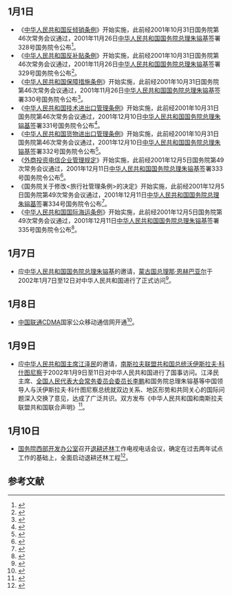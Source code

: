 <noinclude>
{{MonthInNewsChina|2002|1}}

== 1月1日 ==
*《[[中华人民共和国反倾销条例|中华人民共和国反倾销条例]]》开始实施，此前经2001年10月31日国务院第46次常务会议通过，2001年11月26日[[中华人民共和国国务院总理|中华人民共和国国务院总理]][[朱镕基|朱镕基]]签署328号国务院令公布<ref>{{Cite web|title=中华人民共和国国务院令（第328号）中华人民共和国反倾销条例_第2期国务院公报_中国政府网|url=http://www.gov.cn/gongbao/content/2002/content_61580.htm|accessdate=2021-02-16|work=www.gov.cn}}</ref>。
*《[[中华人民共和国反补贴条例|中华人民共和国反补贴条例]]》开始实施，此前经2001年10月31日国务院第46次常务会议通过，2001年11月26日[[中华人民共和国国务院总理|中华人民共和国国务院总理]][[朱镕基|朱镕基]]签署329号国务院令公布<ref>{{Cite web|title=中华人民共和国国务院令（第329号）中华人民共和国反补贴条例_第2期国务院公报_中国政府网|url=http://www.gov.cn/gongbao/content/2002/content_61766.htm|accessdate=2021-02-16|work=www.gov.cn}}</ref>。
*《[[中华人民共和国保障措施条例|中华人民共和国保障措施条例]]》开始实施，此前经2001年10月31日国务院第46次常务会议通过，2001年11月26日[[中华人民共和国国务院总理|中华人民共和国国务院总理]][[朱镕基|朱镕基]]签署330号国务院令公布<ref>{{Cite web|title=中华人民共和国国务院令（第330号）中华人民共和国保障措施条例_第2期国务院公报_中国政府网|url=http://www.gov.cn/gongbao/content/2002/content_61767.htm|accessdate=2021-02-16|work=www.gov.cn}}</ref>。
*《[[中华人民共和国技术进出口管理条例|中华人民共和国技术进出口管理条例]]》开始实施，此前经2001年10月31日国务院第46次常务会议通过，2001年12月10日[[中华人民共和国国务院总理|中华人民共和国国务院总理]][[朱镕基|朱镕基]]签署331号国务院令公布<ref>{{Cite web|title=中华人民共和国国务院令（第331号）中华人民共和国技术进出口管理条例_第2期国务院公报_中国政府网|url=http://www.gov.cn/gongbao/content/2002/content_61768.htm|accessdate=2021-02-16|work=www.gov.cn|archive-date=2022-04-25|archive-url=https://web.archive.org/web/20220425090947/http://www.gov.cn/gongbao/content/2002/content_61768.htm}}</ref>。
*《[[中华人民共和国货物进出口管理条例|中华人民共和国货物进出口管理条例]]》开始实施，此前经2001年10月31日国务院第46次常务会议通过，2001年12月10日[[中华人民共和国国务院总理|中华人民共和国国务院总理]][[朱镕基|朱镕基]]签署332号国务院令公布<ref>{{Cite web|title=中华人民共和国国务院令（第332号）中华人民共和国货物进出口管理条例_第2期国务院公报_中国政府网|url=http://www.gov.cn/gongbao/content/2002/content_61769.htm|accessdate=2021-02-16|work=www.gov.cn|archive-date=2020-08-13|archive-url=https://web.archive.org/web/20200813203046/http://www.gov.cn/gongbao/content/2002/content_61769.htm}}</ref>。
* 《[[外商投资电信企业管理规定|外商投资电信企业管理规定]]》开始实施，此前经2001年12月5日国务院第49次常务会议通过，2001年12月11日[[中华人民共和国国务院总理|中华人民共和国国务院总理]][[朱镕基|朱镕基]]签署333号国务院令公布<ref>{{Cite web|title=中华人民共和国国务院令（第333号）外商投资电信企业管理规定_第2期国务院公报_中国政府网|url=http://www.gov.cn/gongbao/content/2002/content_61770.htm|accessdate=2021-02-16|work=www.gov.cn}}</ref>。
*《国务院关于修改<旅行社管理条例>的决定》开始实施，此前经2001年12月5日国务院第49次常务会议通过，2001年12月11日[[中华人民共和国国务院总理|中华人民共和国国务院总理]][[朱镕基|朱镕基]]签署334号国务院令公布<ref>{{Cite web|title=中华人民共和国国务院令（第334号）国务院关于修改《旅行社管理条例》的决定_第2期国务院公报_中国政府网|url=http://www.gov.cn/gongbao/content/2002/content_61771.htm|accessdate=2021-02-16|work=www.gov.cn}}</ref>。
* 《[[中华人民共和国国际海运条例|中华人民共和国国际海运条例]]》开始实施，此前经2001年12月5日国务院第49次常务会议通过，2001年12月11日[[中华人民共和国国务院总理|中华人民共和国国务院总理]][[朱镕基|朱镕基]]签署335号国务院令公布<ref>{{Cite web|title=中华人民共和国国务院令（第335号）中华人民共和国国际海运条例_第2期国务院公报_中国政府网|url=http://www.gov.cn/gongbao/content/2002/content_61772.htm|accessdate=2021-02-16|work=www.gov.cn|archive-date=2016-07-11|archive-url=https://web.archive.org/web/20160711040256/http://www.gov.cn/gongbao/content/2002/content_61772.htm}}</ref>。
== 1月7日 ==
* 应[[中华人民共和国国务院总理|中华人民共和国国务院总理]][[朱镕基|朱镕基]]的邀请，[[蒙古國總理|蒙古国总理]][[那·恩赫巴亚尔|那·恩赫巴亚尔]]于2002年1月7日至12日对中华人民共和国进行了正式访问<ref>{{Cite web|title=中蒙联合公报_2002年第18号国务院公报_中国政府网|url=http://www.gov.cn/gongbao/content/2002/content_61518.htm|accessdate=2021-02-16|work=www.gov.cn}}</ref>。

== 1月8日 ==
* [[中国联通|中国联通]][[CDMA|CDMA]]国家公众移动通信网开通<ref>{{Cite book|title=平台产业经典案例与解析|last=徐晋编著|first=|publisher=上海：上海交通大学出版社|year=2012|isbn=978-7-313-08649-5|location=|pages=107}}</ref>。

== 1月9日 ==
* 应[[中华人民共和国主席|中华人民共和国主席]][[江泽民|江泽民]]的邀请，[[南斯拉夫联盟共和国|南斯拉夫联盟共和国总统]][[沃伊斯拉夫·科什图尼察|沃伊斯拉夫·科什图尼察]]于2002年1月9日至11日对中华人民共和国进行了国事访问。江泽民主席、[[全国人民代表大会常务委员会委员长|全国人民代表大会常务委员会委员长]][[李鹏|李鹏]]和国务院总理朱镕基等中国领导人与沃伊斯拉夫·科什图尼察总统就双边关系、地区形势和共同关心的国际问题深入交换了意见，达成了广泛共识。双方发布《中华人民共和国和南斯拉夫联盟共和国联合声明》<ref>{{Cite web|title=中华人民共和国和南斯拉夫联盟共和国联合声明_2002年第18号国务院公报_中国政府网|url=http://www.gov.cn/gongbao/content/2002/content_61517.htm|accessdate=2021-02-16|work=www.gov.cn}}</ref>。

==1月10日==
*[[国务院西部开发办公室|国务院西部开发办公室]]召开[[退耕还林|退耕还林]]工作电视电话会议，确定在过去两年试点工作的基础上，全面启动退耕还林工程<ref>{{Cite web|title=中央文献研究室:中共十三届四中全会以来大事记|url=https://www.chinanews.com/2002-11-05/26/240113.html|access-date=2021-07-02|work=[[中国新闻网|中国新闻网]]|archive-date=2004-11-03|archive-url=https://web.archive.org/web/20041103191848/http://www.chinanews.com/2002-11-05/26/240113.html}}</ref>。
== 参考文献 ==
{{Reflist|2}}

{{Portal:中國大陸新聞動態/Footer}}
</noinclude>